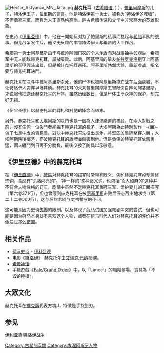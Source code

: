 {{unreferenced|time=2012-6-2}}
{{noteTA
|T=zh-hans:赫克托耳; zh-hant:赫克托爾;
|1=zh-hans:赫克托耳; zh-hant:赫克托爾;
}}
[[File:Hector_Astyanax_MN_Jatta.jpg|right]]
'''赫克托耳'''（[[古希腊语|古希腊语]]{{lang-grc|Ἕκτωρ|Hektōr|label=none}}, {{IPA-el|héktɔːr|pron}}) ），[[普里阿摩斯|普里阿摩斯]]的儿子，[[特洛伊|特洛伊]]王子，[[帕里斯|帕里斯]]的哥哥。他是[[特洛伊|特洛伊]]第一勇士，被称为“特洛伊的城墙”，不但勇冠三军，而且为人正直品格高尚，是古希腊传说和文学中非常高大的英雄形象。

在史诗《[[伊里亞德|伊里亞德]]》中，他在一開始反对为了帕里斯的私事而挑起与[[希腊|希腊]]军队的战事。但是战争发生后，他义无反顾的率领特洛伊人与希腊的大军作战。

希腊第一勇士[[阿基里斯|阿基里斯]]由于与统帅[[阿伽门农|阿伽门农]]的个人矛盾而对战事袖手旁观后，希腊军中无人能敌赫克托耳，屡战屡败。此后，阿基里斯的挚友[[帕特罗克洛斯|帕特罗克洛斯]]穿上阿基里斯的盔甲假装出战，但是被赫克托耳杀死。阿基里斯勃然大怒，重新参战，指名要与赫克托耳决鬥。

赫克托耳在决斗中被阿基里斯杀死，他的尸体也被阿基里斯拖在战车后面绕城，不让特洛伊人安葬以泄其愤。赫克托耳的父亲普里阿摩斯王冒险亲自拜访阿基里斯，才说服他把送还赫克托耳的尸体。虽然历经数日，但是尸体由于众神的保护，却完好无损。

《伊里亞德》以赫克托耳的葬礼和对他的悼念而结束。

另外，赫克托耳和[[大埃阿斯|大埃阿斯]]的決鬥也是一個為人津津樂道的橋段。在兩人對戰之前，沒有任何一位決鬥者能擋下赫克托耳的長矛，大埃阿斯為此特別製作一-{面}-包了七層牛皮的青銅盾。對決中赫克托耳先投出長矛，將堅固的盾牌擊穿六層；大埃阿斯隨後擲矛，穿破赫克托耳的盾牌並傷害到他。但是負傷的赫克托耳依舊勇猛，兩人纏鬥到日落不分勝負，最後交換了防具以示敬意。

== 《伊里亞德》中的赫克托耳 ==

在《[[伊里亞德|伊里亞德]]》中，[[荷馬|荷馬]]对赫克托耳的描写时常带有贬义。例如赫克托耳的专属修饰词，虽然有“头盔闪亮的”、“神一样的”这种褒义词，也包括“杀人如麻的”这种并不符合人物性格的词汇。剧情中虽然不乏赫克托耳勇冠三军、爱护妻儿的正面描写（第六卷371行），但也曾写到赫克托耳在被[[阿基里斯|阿基里斯]]击败后丑态百出地求饶（第二十二卷363行），这与后世悲剧与史书描写的不同。

这可能是因为史诗[[韵脚|韵脚]]的限制，以及体现了[[荷马|荷马]]试图加强戏剧冲突的尝试，但也可能是因为荷马本身就不喜欢这个人物，或者在荷马时代人们对赫克托耳的评价并不像后世那么正面。

== 相关作品 ==
* [[荷马史诗|荷马史诗]] - [[伊利亞德|伊利亞德]]
* 电影《[[特洛伊_(电影)|特洛伊]]》，赫克托尔由[[艾瑞克·巴纳|艾瑞克·巴纳]]扮演。
* [[希腊神话|希腊神话]]
* 手機遊戲《[[Fate/Grand_Order|Fate/Grand Order]]》中，以「Lancer」的職階登場，寶具為「不毀的極槍」。

==大眾文化==
赫克托耳在[[撲克牌|撲克牌]]代表方塊J，特徵是手持劍刃。

== 参见 ==
{{Portal|希腊|神话|人物}}
[[伊利亚特|伊利亚特]]
[[特洛伊战争|特洛伊战争]]


{{commons|Hector}}
{{wikisourcelang|el|Ιλιάς|ΙΛΙΑΣ}}

{{希腊英雄}}
{{Characters in the Iliad}}

{{Authority control}}
[[Category:古希腊英雄|Category:古希腊英雄]]
[[Category:埃涅阿斯纪人物|Category:埃涅阿斯纪人物]]